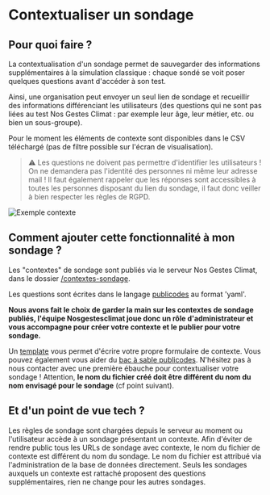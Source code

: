 # Contextualiser un sondage

## Pour quoi faire ?

La contextualisation d'un sondage permet de sauvegarder des informations
supplémentaires à la simulation classique : chaque sondé se voit poser quelques
questions avant d'accéder à son test.

Ainsi, une organisation peut envoyer un seul lien de sondage et recueillir des
informations différenciant les utilisateurs (des questions qui ne sont pas
liées au test Nos Gestes Climat : par exemple leur âge, leur métier, etc. ou
bien un sous-groupe).

Pour le moment les éléments de contexte sont disponibles dans le CSV téléchargé
(pas de filtre possible sur l'écran de visualisation).

> ⚠️ Les questions ne doivent pas permettre d'identifier les utilisateurs ! On
> ne demandera pas l'identité des personnes ni même leur adresse mail ! Il faut
> également rappeler que les réponses sont accessibles à toutes les personnes
> disposant du lien du sondage, il faut donc veiller à bien respecter les
> règles de RGPD.

![Exemple contexte](https://nosgestesclimat-prod.s3.fr-par.scw.cloud/cms/exemple_contexte_36f61a9274.png)

## Comment ajouter cette fonctionnalité à mon sondage ?

Les "contextes" de sondage sont publiés via le serveur Nos Gestes Climat, dans
le dossier
[/contextes-sondage](https://github.com/incubateur-ademe/nosgestesclimat-server/tree/master/contextes-sondage).

Les questions sont écrites dans le langage [publicodes](https://publi.codes/)
au format 'yaml'.

**Nous avons fait le choix de garder la main sur les contextes de sondage publiés, l'équipe Nosgestesclimat joue donc un rôle d'administrateur et vous accompagne pour créer votre contexte et le publier pour votre sondage.**

Un
[template](https://github.com/incubateur-ademe/nosgestesclimat-server/tree/master/contextes-sondage/template%20de%20contexte.yaml)
vous permet d'écrire votre propre formulaire de contexte. Vous pouvez également
vous aider du [bac à sable publicodes](https://vu.fr/szYP). N'hésitez pas à
nous contacter avec une première ébauche pour contextualiser votre sondage !
Attention, **le nom du fichier créé doit être différent du nom du nom envisagé pour le sondage** (cf point suivant).

## Et d'un point de vue tech ?

Les règles de sondage sont chargées depuis le serveur au moment ou
l'utilisateur accède à un sondage présentant un contexte. Afin d'éviter de
rendre public tous les URLs de sondage avec contexte, le nom du fichier de
contexte est différent du nom du sondage. Le nom du fichier est attribué via
l'administration de la base de données directement. Seuls les sondages auxquels
un contexte est rattaché proposent des questions supplémentaires, rien ne
change pour les autres sondages.
